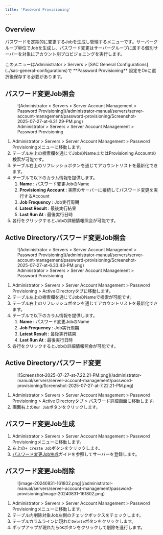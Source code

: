 ```yaml
---
title: 'Password Provisioning'
---
```



## Overview

パスワードを定期的に変更するJobを生成し管理するメニューです。サーバーグループ単位でJobを生成し、パスワード変更はサーバーグループに属する個別サーバーを対象にアカウント別プロビジョニングを実行します。

<Callout type="info">
このメニューはAdministrator &gt; Servers &gt; [SAC General Configurations](../sac-general-configurations)で  **Password Provisioning**  設定をOnに選択後保存する必要があります。
</Callout>


## パスワード変更Job照会

<figure data-layout="center" data-align="center">
![Administrator &gt; Servers &gt; Server Account Management &gt; Password Provisioning](/administrator-manual/servers/server-account-management/password-provisioning/Screenshot-2025-07-27-at-6.31.29-PM.png)
<figcaption>
Administrator &gt; Servers &gt; Server Account Management &gt; Password Provisioning
</figcaption>
</figure>

1. Administrator &gt; Servers &gt; Server Account Management &gt; Password Provisioningメニューに移動します。
2. テーブル左上の検索欄を通じてJobのNameまたはProvisioning Accountの検索が可能です。
3. テーブル右上のリフレッシュボタンを通じてアカウントリストを最新化できます。
4. テーブルで以下のカラム情報を提供します。
    1.  **Name** : パスワード変更JobのName
    2.  **Provisioning Account**  : 実際のサーバーに接続してパスワード変更を実行するAccount
    3.  **Job Frequency**  : Job実行周期
    4.  **Latest Result**  : 最後実行結果
    5.  **Last Run At**  : 最後実行日時
5. 各行をクリックするとJobの詳細情報照会が可能です。

## Active Directoryパスワード変更Job照会

<figure data-layout="center" data-align="center">
![Administrator &gt; Servers &gt; Server Account Management &gt; Password Provisioning](/administrator-manual/servers/server-account-management/password-provisioning/Screenshot-2025-07-27-at-6.33.43-PM.png)
<figcaption>
Administrator &gt; Servers &gt; Server Account Management &gt; Password Provisioning
</figcaption>
</figure>

1. Administrator &gt; Servers &gt; Server Account Management &gt; Password Provisioning &gt; Active Directoryタブに移動します。
2. テーブル左上の検索欄を通じてJobのNameで検索が可能です。
3. テーブル右上のリフレッシュボタンを通じてアカウントリストを最新化できます。
4. テーブルで以下のカラム情報を提供します。
    1.  **Name** : パスワード変更JobのName
    2.  **Job Frequency**  : Job実行周期
    3.  **Latest Result**  : 最後実行結果
    4.  **Last Run At**  : 最後実行日時
5. 各行をクリックするとJobの詳細情報照会が可能です。

## Active Directoryパスワード変更

<figure data-layout="center" data-align="center">
![Screenshot-2025-07-27-at-7.22.21-PM.png](/administrator-manual/servers/server-account-management/password-provisioning/Screenshot-2025-07-27-at-7.22.21-PM.png)
</figure>

1. Administrator &gt; Servers &gt; Server Account Management &gt; Password Provisioning &gt; Active Directoryタブ &gt; パスワード詳細画面に移動します。
2. 画面右上の`Run Job`ボタンをクリックします。

## パスワード変更Job生成

1. Administrator &gt; Servers &gt; Server Account Management &gt; Password Provisioningメニューに移動します。
2. 右上の`+ Create Job`ボタンをクリックします。
3. [パスワード変更Job生成](password-provisioning/creating-password-change-job)ガイドを参照してサーバーを登録します。


## パスワード変更Job削除

<figure data-layout="center" data-align="center">
![image-20240831-161802.png](/administrator-manual/servers/server-account-management/password-provisioning/image-20240831-161802.png)
</figure>

1. Administrator &gt; Servers &gt; Server Account Management &gt; Password Provisioningメニューに移動します。
2. テーブル内削除対象Job左側のチェックボックスをチェックします。
3. テーブルカラムラインに現れた`Delete`ボタンをクリックします。
4. ポップアップが現れたら`OK`ボタンをクリックして削除を進行します。
